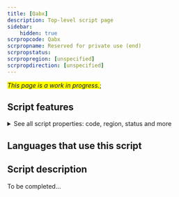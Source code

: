 ```yaml
---
title: [Qabx]
description: Top-level script page
sidebar:
    hidden: true
scrpropcode: Qabx
scrpropname: Reserved for private use (end)
scrpropstatus: 
scrpropregion: [unspecified]
scrpropdirection: [unspecified]
---
```


<span style='background-color:yellow'>_This page is a work in progress._</span>;


## Script features

<details>
<summary> See all script properties: code, region, status and more</summary>
<ScriptInfo />
</details>

## Languages that use this script

<WsList script='Qabx' wsMax='5' />

## Script description

To be completed...

